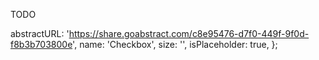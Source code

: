 TODO

  abstractURL: 'https://share.goabstract.com/c8e95476-d7f0-449f-9f0d-f8b3b703800e',
  name: 'Checkbox',
  size: '',
  isPlaceholder: true,
};
